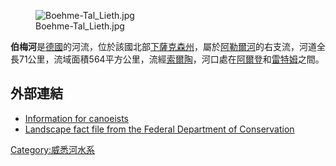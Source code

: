 [[Image:Boehme-Tal_Lieth.jpg|right]]

'''伯梅河'''是[[德國|德國]]的河流，位於該國北部[[下薩克森州|下薩克森州]]，屬於[[阿勒爾河|阿勒爾河]]的右支流，河道全長71公里，流域面積564平方公里，流經[[索爾陶|索爾陶]]，河口處在[[阿爾登|阿爾登]]和[[雷特姆|雷特姆]]之間。

==外部連結==
* [https://web.archive.org/web/20120306114453/http://www.tvjahn-walsrode.de/kanu/boehme.html Information for canoeists] {{de icon}}
* [http://www.bfn.de/0311_landschaft.html?landschaftid=64104 Landscape fact file from the Federal Department of Conservation]{{Webarchive|url=https://archive.today/20070628072907/http://www.bfn.de/0311_landschaft.html?landschaftid=64104 |date=2007-06-28 }} {{de icon}}

{{Germany-geo-stub}}
[[Category:威悉河水系|Category:威悉河水系]]